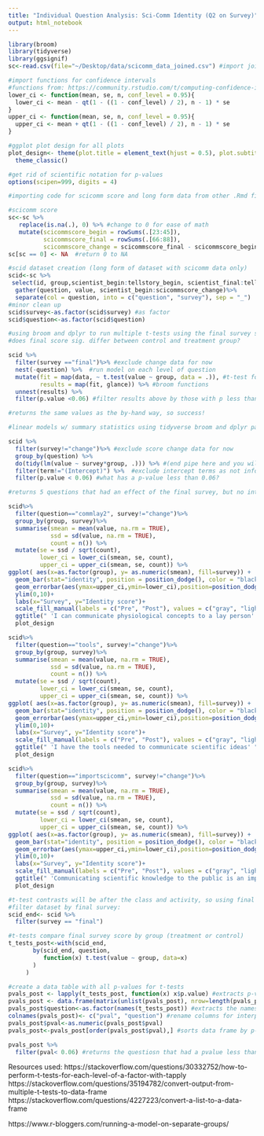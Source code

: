 ```yaml
---
title: "Individual Question Analysis: Sci-Comm Identity (Q2 on Survey)"
output: html_notebook
---
```

```r
library(broom)
library(tidyverse)
library(ggsignif)
sc<-read.csv(file="~/Desktop/data/scicomm_data_joined.csv") #import joined file

#import functions for confidence intervals 
#functions from: https://community.rstudio.com/t/computing-confidence-intervals-with-dplyr/31868
lower_ci <- function(mean, se, n, conf_level = 0.95){
  lower_ci <- mean - qt(1 - ((1 - conf_level) / 2), n - 1) * se
}
upper_ci <- function(mean, se, n, conf_level = 0.95){
  upper_ci <- mean + qt(1 - ((1 - conf_level) / 2), n - 1) * se
}

#ggplot plot design for all plots 
plot_design<- theme(plot.title = element_text(hjust = 0.5), plot.subtitle = element_text(hjust = 0.5) )+
  theme_classic()

#get rid of scientific notation for p-values
options(scipen=999, digits = 4)
```

```r
#importing code for scicomm score and long form data from other .Rmd file 

#scicomm score 
sc<-sc %>%
   replace(is.na(.), 0) %>% #change to 0 for ease of math 
   mutate(scicommscore_begin = rowSums(.[23:45]), 
          scicommscore_final = rowSums(.[66:88]), 
          scicommscore_change = scicommscore_final - scicommscore_begin) 
sc[sc == 0] <- NA  #return 0 to NA

```

```r
#scid dataset creation (long form of dataset with scicomm data only)
scid<-sc %>% 
 select(id, group,scientist_begin:tellstory_begin, scientist_final:tellstory_final, scicommscore_begin:scicommscore_change)%>%
  gather(question, value, scientist_begin:scicommscore_change)%>%
  separate(col = question, into = c("question", "survey"), sep = "_") 
#minor clean up 
scid$survey<-as.factor(scid$survey) #as factor
scid$question<-as.factor(scid$question)
```

```r
#using broom and dplyr to run multiple t-tests using the final survey scores for each question 
#does final score sig. differ between control and treatment group?

scid %>% 
  filter(survey =="final")%>% #exclude change data for now 
  nest(-question) %>%  #run model on each level of question
  mutate(fit = map(data, ~ t.test(value ~ group, data = .)), #t-test formula 
         results = map(fit, glance)) %>% #broom functions
  unnest(results) %>% 
  filter(p.value <0.06) #filter results above by those with p less than 0.06

#returns the same values as the by-hand way, so success! 
```

```r
#linear models w/ summary statistics using tidyverse broom and dplyr packages

scid %>% 
  filter(survey!="change")%>% #exclude score change data for now 
  group_by(question) %>% 
  do(tidy(lm(value ~ survey*group, .))) %>% #(end pipe here and you will get all stats for all models)
  filter(term!="(Intercept)") %>%  #exclude intercept terms as not informative
  filter(p.value < 0.06) #what has a p-value less than 0.06?

#returns 5 questions that had an effect of the final survey, but no interaction terms were significant. 
```

```r
scid%>%
  filter(question=="commlay2", survey!="change")%>%
  group_by(group, survey)%>%
  summarise(smean = mean(value, na.rm = TRUE),
            ssd = sd(value, na.rm = TRUE),
            count = n()) %>%
  mutate(se = ssd / sqrt(count),
         lower_ci = lower_ci(smean, se, count),
         upper_ci = upper_ci(smean, se, count)) %>%
ggplot( aes(x=as.factor(group), y= as.numeric(smean), fill=survey)) +
  geom_bar(stat="identity", position = position_dodge(), color = "black")+
  geom_errorbar(aes(ymax=upper_ci,ymin=lower_ci),position=position_dodge(0.9), width=0.7)+
  ylim(0,10)+
  labs(x="Survey", y="Identity score")+
  scale_fill_manual(labels = c("Pre", "Post"), values = c("gray", "lightblue"))+
  ggtitle(" 'I can communicate physiological concepts to a lay person' ")+
  plot_design

scid%>%
  filter(question=="tools", survey!="change")%>%
  group_by(group, survey)%>%
  summarise(smean = mean(value, na.rm = TRUE),
            ssd = sd(value, na.rm = TRUE),
            count = n()) %>%
  mutate(se = ssd / sqrt(count),
         lower_ci = lower_ci(smean, se, count),
         upper_ci = upper_ci(smean, se, count)) %>%
ggplot( aes(x=as.factor(group), y= as.numeric(smean), fill=survey)) +
  geom_bar(stat="identity", position = position_dodge(), color = "black")+
  geom_errorbar(aes(ymax=upper_ci,ymin=lower_ci),position=position_dodge(0.9), width=0.7)+
  ylim(0,10)+
  labs(x="Survey", y="Identity score")+
  scale_fill_manual(labels = c("Pre", "Post"), values = c("gray", "lightblue"))+
  ggtitle(" 'I have the tools needed to communicate scientific ideas' ")+
  plot_design

scid%>%
  filter(question=="importscicomm", survey!="change")%>%
  group_by(group, survey)%>%
  summarise(smean = mean(value, na.rm = TRUE),
            ssd = sd(value, na.rm = TRUE),
            count = n()) %>%
  mutate(se = ssd / sqrt(count),
         lower_ci = lower_ci(smean, se, count),
         upper_ci = upper_ci(smean, se, count)) %>%
ggplot( aes(x=as.factor(group), y= as.numeric(smean), fill=survey)) +
  geom_bar(stat="identity", position = position_dodge(), color = "black")+
  geom_errorbar(aes(ymax=upper_ci,ymin=lower_ci),position=position_dodge(0.9), width=0.7)+
  ylim(0,10)+
  labs(x="Survey", y="Identity score")+
  scale_fill_manual(labels = c("Pre", "Post"), values = c("gray", "lightblue"))+
  ggtitle(" 'Communicating scientific knowledge to the public is an important aspect of being a science student' ")+
  plot_design
```

```r
#t-test contrasts will be after the class and activity, so using final survey data only for t-tests
#filter dataset by final survey:
scid_end<- scid %>%
  filter(survey == "final")

#t-tests compare final survey score by group (treatment or control)
t_tests_post<-with(scid_end,
       by(scid_end, question,
          function(x) t.test(value ~ group, data=x)
       )
     )

#create a data table with all p-values for t-tests
pvals_post <- lapply(t_tests_post, function(x) x$p.value) #extracts p-values from the above t-tests list
pvals_post <- data.frame(matrix(unlist(pvals_post), nrow=length(pvals_post), byrow=T)) #create dataframe 
pvals_post$question<-as.factor(names(t_tests_post)) #extracts the names of each question in the t-test
colnames(pvals_post)<- c("pval", "question") #rename columns for interpretability
pvals_post$pval<-as.numeric(pvals_post$pval)
pvals_post<-pvals_post[order(pvals_post$pval),] #sorts data frame by p-value in ascending order

pvals_post %>%
  filter(pval< 0.06) #returns the questiosn that had a pvalue less than 0.06 
```

Resources used: 
https://stackoverflow.com/questions/30332752/how-to-perform-t-tests-for-each-level-of-a-factor-with-tapply
https://stackoverflow.com/questions/35194782/convert-output-from-multiple-t-tests-to-data-frame
https://stackoverflow.com/questions/4227223/convert-a-list-to-a-data-frame

https://www.r-bloggers.com/running-a-model-on-separate-groups/

